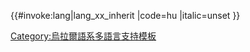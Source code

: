 <includeonly>{{#invoke:lang|lang_xx_inherit
|code=hu
|italic=unset
}}</includeonly><noinclude>
{{Documentation|Template:Lang-x/doc}}
[[Category:烏拉爾語系多語言支持模板]]
</noinclude>